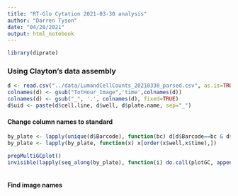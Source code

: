 ```yaml
---
title: "RT-Glo Cytation 2021-03-30 analysis"
author: "Darren Tyson"
date: "04/28/2021"
output: html_notebook
---
```


```r
library(diprate)
```

### Using Clayton's data assembly


```r
d <- read.csv("../data/LumandCellCounts_20210330_parsed.csv", as.is=TRUE, row.names = 1)
colnames(d) <- gsub("TotHour_Image",'time',colnames(d))
colnames(d) <- gsub("_", '.', colnames(d), fixed=TRUE)
d$uid <- paste(d$cell.line, d$well, d$plate.name, sep="_")
```

#### Change column names to standard
```r
by_plate <- lapply(unique(d$Barcode), function(bc) d[d$Barcode==bc & d$drug1.conc==0,])
by_plate <- lapply(by_plate, function(x) x[order(x$well,x$time),])
```

```r
prepMultiGCplot()
invisible(lapply(seq_along(by_plate), function(i) do.call(plotGC, append(getGCargs(by_plate[[i]]),
                                                                        list(leg=FALSE,main=unique(by_plate[[i]]$cell.line))))))
```

#### Find image names
```r

```

